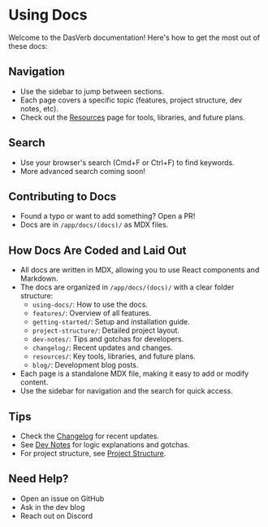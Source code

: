 # Using Docs

Welcome to the DasVerb documentation! Here's how to get the most out of these docs:

## Navigation
- Use the sidebar to jump between sections.
- Each page covers a specific topic (features, project structure, dev notes, etc).
- Check out the [Resources](/docs/resources) page for tools, libraries, and future plans.

## Search
- Use your browser's search (Cmd+F or Ctrl+F) to find keywords.
- More advanced search coming soon!

## Contributing to Docs
- Found a typo or want to add something? Open a PR!
- Docs are in `/app/docs/(docs)/` as MDX files.

## How Docs Are Coded and Laid Out
- All docs are written in MDX, allowing you to use React components and Markdown.
- The docs are organized in `/app/docs/(docs)/` with a clear folder structure:
  - `using-docs/`: How to use the docs.
  - `features/`: Overview of all features.
  - `getting-started/`: Setup and installation guide.
  - `project-structure/`: Detailed project layout.
  - `dev-notes/`: Tips and gotchas for developers.
  - `changelog/`: Recent updates and changes.
  - `resources/`: Key tools, libraries, and future plans.
  - `blog/`: Development blog posts.
- Each page is a standalone MDX file, making it easy to add or modify content.
- Use the sidebar for navigation and the search for quick access.

## Tips
- Check the [Changelog](/docs/changelog) for recent updates.
- See [Dev Notes](/docs/dev-notes) for logic explanations and gotchas.
- For project structure, see [Project Structure](/docs/project-structure).

## Need Help?
- Open an issue on GitHub
- Ask in the dev blog
- Reach out on Discord 